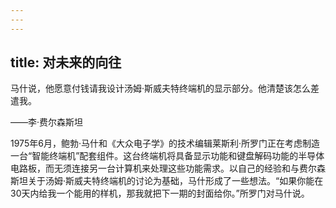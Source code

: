```yaml
---
---
---
```

title: 对未来的向往
---




马什说，他愿意付钱请我设计汤姆·斯威夫特终端机的显示部分。他清楚该怎么差遣我。

——李·费尔森斯坦



1975年6月，鲍勃·马什和《大众电子学》的技术编辑莱斯利·所罗门正在考虑制造一台“智能终端机”配套组件。这台终端机将具备显示功能和键盘解码功能的半导体电路板，而无须连接另一台计算机来处理这些功能需求。以自己的经验和与费尔森斯坦关于汤姆·斯威夫特终端机的讨论为基础，马什形成了一些想法。“如果你能在30天内给我一个能用的样机，那我就把下一期的封面给你。”所罗门对马什说。